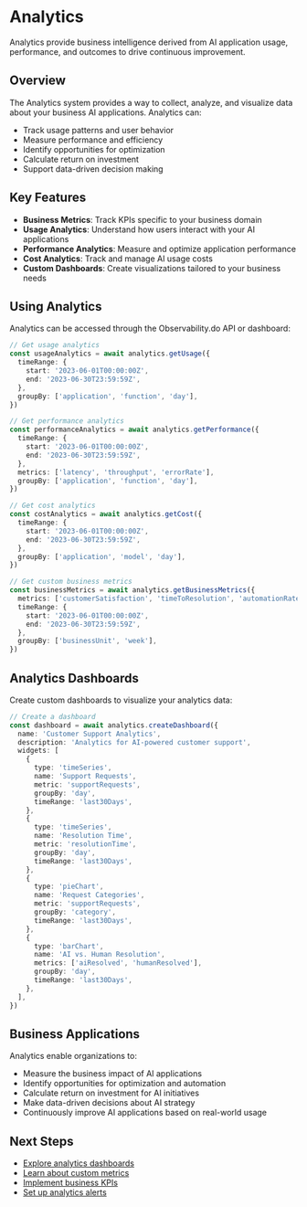 # Analytics

Analytics provide business intelligence derived from AI application usage, performance, and outcomes to drive continuous improvement.

## Overview

The Analytics system provides a way to collect, analyze, and visualize data about your business AI applications. Analytics can:

- Track usage patterns and user behavior
- Measure performance and efficiency
- Identify opportunities for optimization
- Calculate return on investment
- Support data-driven decision making

## Key Features

- **Business Metrics**: Track KPIs specific to your business domain
- **Usage Analytics**: Understand how users interact with your AI applications
- **Performance Analytics**: Measure and optimize application performance
- **Cost Analytics**: Track and manage AI usage costs
- **Custom Dashboards**: Create visualizations tailored to your business needs

## Using Analytics

Analytics can be accessed through the Observability.do API or dashboard:

```typescript
// Get usage analytics
const usageAnalytics = await analytics.getUsage({
  timeRange: {
    start: '2023-06-01T00:00:00Z',
    end: '2023-06-30T23:59:59Z',
  },
  groupBy: ['application', 'function', 'day'],
})

// Get performance analytics
const performanceAnalytics = await analytics.getPerformance({
  timeRange: {
    start: '2023-06-01T00:00:00Z',
    end: '2023-06-30T23:59:59Z',
  },
  metrics: ['latency', 'throughput', 'errorRate'],
  groupBy: ['application', 'function', 'day'],
})

// Get cost analytics
const costAnalytics = await analytics.getCost({
  timeRange: {
    start: '2023-06-01T00:00:00Z',
    end: '2023-06-30T23:59:59Z',
  },
  groupBy: ['application', 'model', 'day'],
})

// Get custom business metrics
const businessMetrics = await analytics.getBusinessMetrics({
  metrics: ['customerSatisfaction', 'timeToResolution', 'automationRate'],
  timeRange: {
    start: '2023-06-01T00:00:00Z',
    end: '2023-06-30T23:59:59Z',
  },
  groupBy: ['businessUnit', 'week'],
})
```

## Analytics Dashboards

Create custom dashboards to visualize your analytics data:

```typescript
// Create a dashboard
const dashboard = await analytics.createDashboard({
  name: 'Customer Support Analytics',
  description: 'Analytics for AI-powered customer support',
  widgets: [
    {
      type: 'timeSeries',
      name: 'Support Requests',
      metric: 'supportRequests',
      groupBy: 'day',
      timeRange: 'last30Days',
    },
    {
      type: 'timeSeries',
      name: 'Resolution Time',
      metric: 'resolutionTime',
      groupBy: 'day',
      timeRange: 'last30Days',
    },
    {
      type: 'pieChart',
      name: 'Request Categories',
      metric: 'supportRequests',
      groupBy: 'category',
      timeRange: 'last30Days',
    },
    {
      type: 'barChart',
      name: 'AI vs. Human Resolution',
      metrics: ['aiResolved', 'humanResolved'],
      groupBy: 'day',
      timeRange: 'last30Days',
    },
  ],
})
```

## Business Applications

Analytics enable organizations to:

- Measure the business impact of AI applications
- Identify opportunities for optimization and automation
- Calculate return on investment for AI initiatives
- Make data-driven decisions about AI strategy
- Continuously improve AI applications based on real-world usage

## Next Steps

- [Explore analytics dashboards](/observability/analytics/dashboards)
- [Learn about custom metrics](/observability/analytics/custom-metrics)
- [Implement business KPIs](/observability/analytics/business-kpis)
- [Set up analytics alerts](/observability/analytics/alerts)
